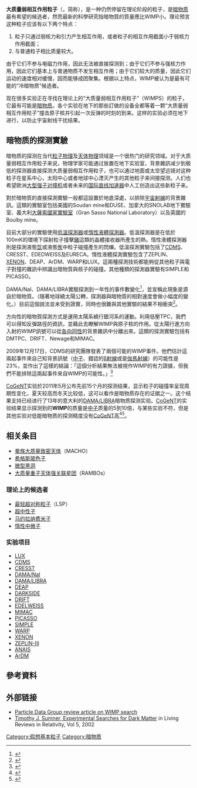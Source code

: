 {{Expand|time=2008-09-04}}

'''大质量弱相互作用粒子'''（'''{{Lang-en|Weakly interacting massive particles}}'''，简称'''{{Lang|en|WIMP}}'''），是一种仍然停留在理论阶段的粒子，是[[暗物质|暗物质]]最有希望的候选者，然而最新的科學研究指暗物質的質量應比WIMP小。理论预言这种粒子应该有以下两个特点：
#粒子只通过弱核力和引力产生相互作用，或者粒子的相互作用截面小于弱核力作用截面；
#与普通粒子相比质量较大。

由于它们不参与电磁力作用，因此无法被直接探测到；由于它们不参与强核力作用，因此它们基本上与普通物质不发生相互作用；由于它们较大的质量，因此它们运动的速度相对缓慢，因而能够成团聚集。根据以上特点，WIMP被认为是最有可能的“冷暗物质”候选者。

现在很多实验正在寻找在理论上的“大质量弱相互作用粒子”（WIMPS）的粒子，它最有可能是[[暗物质|暗物质]]。各个实验在地下的那些訂做的设备全都等着一颗“大质量弱相互作用粒子”撞击原子核并引起一次反弹的时刻的到来。这样的实验必须在地下进行，以防止宇宙射线干扰结果。

== 暗物质的探测實驗 ==
暗物质的探测在当代[[粒子物理|粒子物理]]及[[天体物理|天体物理]]领域是一个很热门的研究领域。对于大质量弱相互作用粒子来说，物理学家可能通过放置在地下实验室，背景雜訊减少到极低的探测器直接探测大质量弱相互作用粒子，也可以通过地面或太空望远镜对这种粒子在星系中心，太阳中心或者地球中心湮灭产生的其他粒子来间接探测。人们也希望欧洲[[大型强子对撞机|大型强子对撞机]]或者未来的[[国际直线加速器|国际直线加速器]]中人工创造出这些新粒子来。

對於暗物質的直接探測實驗一般都這設置於地底深處，以排除[[宇宙射線|宇宙射線]]的背景雜訊。這類的實驗室包括美國的Soudan mine和DUSE、加拿大的SNOLAB地下實驗室、義大利[[大薩索國家實驗室|大薩索國家實驗室]]（Gran Sasso National Laboratory）以及英國的Boulby mine。

目前大部分的實驗使用[[低溫探測器|低溫探測器]]或[[惰性液體探測器|惰性液體探測器]]。低溫探測器是在低於100mK的環境下探射粒子撞擊[[鍺|鍺]]這類的晶體接收器所產生的熱。惰性液體探測器則是探測液態[[氙|氙]]或液態[[氬|氬]]中粒子碰撞產生的閃爍。低溫探測實驗包括了[[CDMS|CDMS]]、CRESST、EDEDWEISS及EURECA。惰性液體探測實驗包含了ZEPLIN、[[XENON|XENON]]、DEAP、ArDM、WARP和LUX。這兩種探測技術都能夠從其他粒子與電子對撞的雜訊中辨識出暗物質與核子的碰撞。其他種類的探測器實驗有SIMPLE和PICASSO。

DAMA/NaI、DAMA/LIBRA實驗探測到一年性的事件數變化<ref>{{Cite journal|doi=10.1103/PhysRevD.33.3495|author=A. Drukier, K. Freese, and D. Spergel |title=Detecting Cold Dark Matter Candidates|journal=Physical Review D|volume=33|issue=12|pages=3495–3508|year=1986|bibcode = 1986PhRvD..33.3495D }}</ref>，並宣稱此現象是源自於暗物質。（隨著地球繞太陽公轉，探測器與暗物質的相對速度會做小幅度的變化。）目前這個說法並未受到證實，同時也很難與其他實驗的結果不相衝突<ref>{{Cite journal|author=R. Bernabei ''et al.''|title=First results from DAMA/LIBRA and the combined results with DAMA/NaI|journal=Eur. Phys. J. C|volume=56|issue=3|pages=333–355|year=2008|doi=10.1140/epjc/s10052-008-0662-y|arxiv=0804.2741}}</ref>。

方向性的暗物質探測方式是運用太陽系繞行銀河系的運動。利用低壓TPC，我們可以得知反彈路徑的資訊，並藉此去瞭解WIMP與原子核的作用。從太陽行進方向入射的WIMP訊號可以從[[各向同性|各向同性]]的背景雜訊中分離出來。這類的探測實驗包括有DMTPC、DRIFT、Newage和MIMAC。

2009年12月17日，CDMS的研究團隊發表了兩個可能的WIMP事件。他們估計這兩起事件來自己知背景訊號（[[中子|中子]]、錯認的[[β射線|β射線]]或是[[伽馬射線|伽馬射線]]）的可能性是23%，並作出了這樣的結論：「這個分析結果無法被視作WIMP的有力證據，但我們不能排除這兩起事件來自WIMP的可能性。」<ref>{{Cite journal|author=The CDMS Collaboration, Z. Ahmed, et al|year=2009|title=Results from the Final Exposure of the CDMS II Experiment |arxiv=0912.3592|bibcode = 2010Sci...327.1619C |doi = 10.1126/science.1186112 }}</ref>

[[CoGeNT|CoGeNT]]实验於2011年5月公布先前15个月的探测结果，显示粒子的碰撞率呈现周期性变化，夏天较高而冬天比较低，这可以看作是暗物质存在的证据之一。这个结果支持已经进行了13年的意大利的[[DAMA/LIBRA|DAMA/LIBRA]]暗物质探测实验。[[CoGeNT|CoGeNT]]的实验结果显示探测到的'''WIMP'''的质量是[[中子|中子]]质量的5到10倍，与某些实验不符，但是其他实验对低能暗物质的探测精度没有[[CoGeNT|CoGeNT]]高<ref>{{Cite web |url=http://keep.doubting.me/2010/05/argument-about-dark-matter-experiments-in-this-week/ |title=这周发生的暗物质实验争论 |access-date=2011-12-31 |archive-date=2012-09-17 |archive-url=https://web.archive.org/web/20120917151318/http://keep.doubting.me/2010/05/argument-about-dark-matter-experiments-in-this-week/ |dead-url=no }}</ref><ref>{{Cite web |url=http://keep.doubting.me/2011/05/cogent-results-of-the-latest-dark-matter/ |title=CoGeNT最新的暗物质结果 |access-date=2011-12-31 |archive-date=2012-09-15 |archive-url=https://web.archive.org/web/20120915123903/http://keep.doubting.me/2011/05/cogent-results-of-the-latest-dark-matter/ |dead-url=no }}</ref>。

==相关条目==
*[[晕族大质量致密天体|晕族大质量致密天体]]（MACHO）
*[[希格斯玻色子|希格斯玻色子]]
*[[微型黑洞|微型黑洞]]
*[[大质量重子天体强关联星团|大质量重子天体强关联星团]]（RAMBOs）

===理论上的候选者===
*[[最轻超对称粒子|最轻超对称粒子]]（LSP）
*[[超中性子|超中性子]]
*[[马约拉纳费米子|马约拉纳费米子]]
*[[惰性中微子|惰性中微子]]

===实验项目===
*[http://luxdarkmatter.org/ LUX] {{Wayback|url=http://luxdarkmatter.org/ |date=20210115050707 }}
*[[CDMS_低溫暗物質搜尋計畫|CDMS]]
*[http://www.cresst.de/ CRESST]{{Wayback|url=http://www.cresst.de/ |date=20081223161809 }}
*[[DAMA/NaI|DAMA/NaI]]
*[[DAMA/LIBRA|DAMA/LIBRA]]
*[http://www.snolab.ca/deap1/ DEAP]{{Wayback|url=http://www.snolab.ca/deap1/ |date=20090402072710 }}
*[https://web.archive.org/web/20121103220200/http://darkside.lngs.infn.it/ DARKSIDE]
*[https://web.archive.org/web/20080507235847/http://drift.group.shef.ac.uk/ DRIFT]
*[http://edelweiss.in2p3.fr/ EDELWEISS] {{Wayback|url=http://edelweiss.in2p3.fr/ |date=20201018142802 }}
*[[MIMAC|MIMAC]]
*[http://www.picassoexperiment.ca/ PICASSO] {{Wayback|url=http://www.picassoexperiment.ca/ |date=20210125023523 }}
*[http://sites.google.com/site/dm2011simple/ SIMPLE] {{Wayback|url=http://sites.google.com/site/dm2011simple/ |date=20161031025916 }}
*[https://web.archive.org/web/20101212061311/http://warp.lngs.infn.it/ WARP]
*[[XENON暗物質計畫|XENON]]
*[http://www.hep.ph.imperial.ac.uk/ZEPLIN-III-Project/ ZEPLIN-III] {{Wayback|url=http://www.hep.ph.imperial.ac.uk/ZEPLIN-III-Project/ |date=20190812001340 }}
*[http://gifna.unizar.es/anais/ ANAIS] {{Wayback|url=http://gifna.unizar.es/anais/ |date=20210226053048 }}
*[[ArDM|ArDM]]

==參考資料==
{{reflist|2}}

==外部链接==
*[http://pdg.lbl.gov/2004/listings/s030.pdf Particle Data Group review article on WIMP search]{{Wayback|url=http://pdg.lbl.gov/2004/listings/s030.pdf |date=20081217161547 }}
*[https://web.archive.org/web/20061020063709/http://relativity.livingreviews.org/Articles/lrr-2002-4/index.html Timothy J. Sumner, Experimental Searches for Dark Matter] in Living Reviews in Relativity, Vol 5, 2002


{{particles}}

[[Category:假想基本粒子|Category:假想基本粒子]]
[[Category:暗物质|Category:暗物质]]